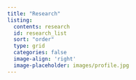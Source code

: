 ```yaml
---
title: "Research"
listing:
  contents: research
  id: research_list
  sort: "order"
  type: grid
  categories: false
  image-align: 'right'
  image-placeholder: images/profile.jpg
---
```


